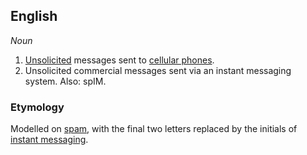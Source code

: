 ==English==

''Noun''
#[[Unsolicited]] messages sent to [[cellular phone]]s.
# Unsolicited commercial messages sent via an instant messaging system. Also: spIM.


===Etymology===
Modelled on [[spam]], with the final two letters replaced by the initials of [[instant messaging]].
<!--A neologism; mentioned on 11 March 2004 on the BBC's "Breakfast" programme. -->